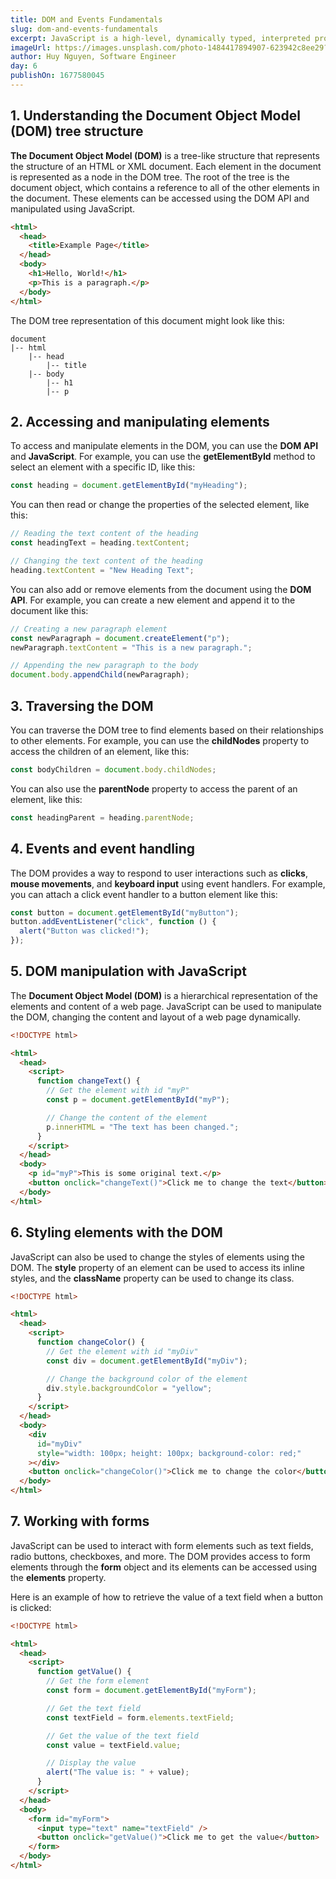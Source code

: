 ```yaml
---
title: DOM and Events Fundamentals
slug: dom-and-events-fundamentals
excerpt: JavaScript is a high-level, dynamically typed, interpreted programming language that is used primarily for building interactive and responsive websites. JavaScript can be used to add dynamic behavior to a website, such as updating content on a page without having to reload the entire page, or to perform complex calculations and other operations in real-time.
imageUrl: https://images.unsplash.com/photo-1484417894907-623942c8ee29?ixlib=rb-4.0.3&ixid=MnwxMjA3fDB8MHxwaG90by1wYWdlfHx8fGVufDB8fHx8&auto=format&fit=crop&w=2064&q=80
author: Huy Nguyen, Software Engineer
day: 6
publishOn: 1677580045
---
```


## 1. Understanding the Document Object Model (DOM) tree structure

**The Document Object Model (DOM)** is a tree-like structure that represents the structure of an HTML or XML document. Each element in the document is represented as a node in the DOM tree. The root of the tree is the document object, which contains a reference to all of the other elements in the document. These elements can be accessed using the DOM API and manipulated using JavaScript.

```html
<html>
  <head>
    <title>Example Page</title>
  </head>
  <body>
    <h1>Hello, World!</h1>
    <p>This is a paragraph.</p>
  </body>
</html>
```

The DOM tree representation of this document might look like this:

```
document
|-- html
    |-- head
        |-- title
    |-- body
        |-- h1
        |-- p
```

## 2. Accessing and manipulating elements

To access and manipulate elements in the DOM, you can use the **DOM API** and **JavaScript**. For example, you can use the **getElementById** method to select an element with a specific ID, like this:

```js
const heading = document.getElementById("myHeading");
```

You can then read or change the properties of the selected element, like this:

```js
// Reading the text content of the heading
const headingText = heading.textContent;

// Changing the text content of the heading
heading.textContent = "New Heading Text";
```

You can also add or remove elements from the document using the **DOM API**. For example, you can create a new element and append it to the document like this:

```js
// Creating a new paragraph element
const newParagraph = document.createElement("p");
newParagraph.textContent = "This is a new paragraph.";

// Appending the new paragraph to the body
document.body.appendChild(newParagraph);
```

## 3. Traversing the DOM

You can traverse the DOM tree to find elements based on their relationships to other elements. For example, you can use the **childNodes** property to access the children of an element, like this:

```js
const bodyChildren = document.body.childNodes;
```

You can also use the **parentNode** property to access the parent of an element, like this:

```js
const headingParent = heading.parentNode;
```

## 4. Events and event handling

The DOM provides a way to respond to user interactions such as **clicks**, **mouse movements**, and **keyboard input** using event handlers. For example, you can attach a click event handler to a button element like this:

```js
const button = document.getElementById("myButton");
button.addEventListener("click", function () {
  alert("Button was clicked!");
});
```

## 5. DOM manipulation with JavaScript

The **Document Object Model (DOM)** is a hierarchical representation of the elements and content of a web page. JavaScript can be used to manipulate the DOM, changing the content and layout of a web page dynamically.

```html
<!DOCTYPE html>

<html>
  <head>
    <script>
      function changeText() {
        // Get the element with id "myP"
        const p = document.getElementById("myP");

        // Change the content of the element
        p.innerHTML = "The text has been changed.";
      }
    </script>
  </head>
  <body>
    <p id="myP">This is some original text.</p>
    <button onclick="changeText()">Click me to change the text</button>
  </body>
</html>
```

## 6. Styling elements with the DOM

JavaScript can also be used to change the styles of elements using the DOM. The **style** property of an element can be used to access its inline styles, and the **className** property can be used to change its class.

```html
<!DOCTYPE html>

<html>
  <head>
    <script>
      function changeColor() {
        // Get the element with id "myDiv"
        const div = document.getElementById("myDiv");

        // Change the background color of the element
        div.style.backgroundColor = "yellow";
      }
    </script>
  </head>
  <body>
    <div
      id="myDiv"
      style="width: 100px; height: 100px; background-color: red;"
    ></div>
    <button onclick="changeColor()">Click me to change the color</button>
  </body>
</html>
```

## 7. Working with forms

JavaScript can be used to interact with form elements such as text fields, radio buttons, checkboxes, and more. The DOM provides access to form elements through the **form** object and its elements can be accessed using the **elements** property.

Here is an example of how to retrieve the value of a text field when a button is clicked:

```html
<!DOCTYPE html>

<html>
  <head>
    <script>
      function getValue() {
        // Get the form element
        const form = document.getElementById("myForm");

        // Get the text field
        const textField = form.elements.textField;

        // Get the value of the text field
        const value = textField.value;

        // Display the value
        alert("The value is: " + value);
      }
    </script>
  </head>
  <body>
    <form id="myForm">
      <input type="text" name="textField" />
      <button onclick="getValue()">Click me to get the value</button>
    </form>
  </body>
</html>
```
